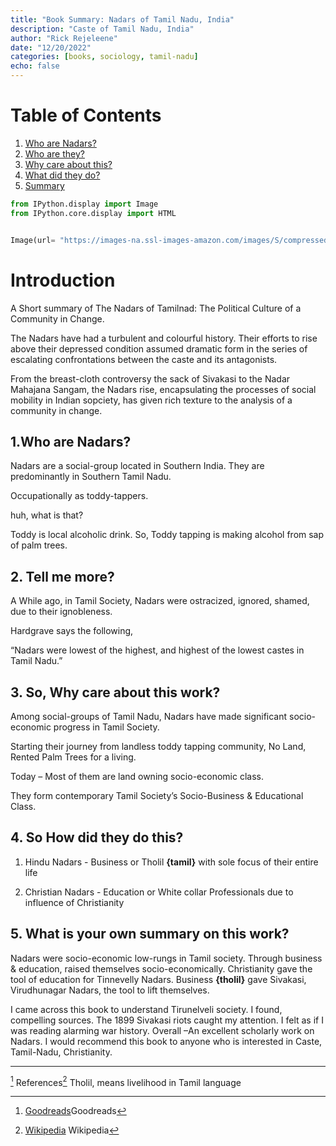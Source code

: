 ```yaml
---
title: "Book Summary: Nadars of Tamil Nadu, India"
description: "Caste of Tamil Nadu, India"
author: "Rick Rejeleene"
date: "12/20/2022"
categories: [books, sociology, tamil-nadu]
echo: false
---
```


# Table of Contents

1. [Who are Nadars?](#paragraph1)
2. [Who are they?](#paragraph1)
3. [Why care about this?](#paragraph3)
4. [What did they do?](#paragraph4)
5. [Summary](#paragraph5)



```python


from IPython.display import Image
from IPython.core.display import HTML 


Image(url= "https://images-na.ssl-images-amazon.com/images/S/compressed.photo.goodreads.com/books/1467119499i/30782303.jpg")

```

# Introduction 

A Short summary of The Nadars of Tamilnad: The Political Culture of a Community in Change.

The Nadars have had a turbulent and colourful history. Their efforts to rise above their depressed condition assumed dramatic form in the series of escalating confrontations between the caste and its antagonists. 

From the breast-cloth controversy the sack of Sivakasi to the Nadar Mahajana Sangam, the Nadars rise, encapsulating the processes of social mobility in Indian sopciety, has given rich texture to the analysis of a community in change.

## 1.Who are Nadars? <a name="paragraph1"></a>

Nadars are a social-group located in Southern India.
They are predominantly in Southern Tamil Nadu.

Occupationally as toddy-tappers.

huh, what is that?

Toddy is local alcoholic drink.
So, Toddy tapping is making alcohol from sap of palm trees.


## 2. Tell me more? <a name="paragraph2"></a>

A While ago, in Tamil Society, Nadars were ostracized, ignored, shamed, due to their ignobleness.

Hardgrave says the following,

"Nadars were lowest of the highest, and highest of the lowest castes in Tamil Nadu."

## 3. So, Why care about this work? <a name="paragraph3"></a>

Among social-groups of Tamil Nadu,
Nadars have made significant socio-economic progress in Tamil Society.

Starting their journey from landless toddy tapping community, No Land, Rented Palm Trees for a living.

Today -- Most of them are land owning socio-economic class.

They form contemporary Tamil Society's Socio-Business & Educational Class.


## 4. So How did they do this? <a name="paragraph4"></a>

1. Hindu Nadars - Business or Tholil **{tamil}** with sole focus of their entire life

2. Christian Nadars - Education or White collar Professionals due to influence of Christianity

## 5. What is your own summary on this work? <a name="paragraph5"></a>

Nadars were socio-economic low-rungs in Tamil society.
Through business & education, raised themselves socio-economically.
Christianity gave the tool of education for Tinnevelly Nadars.
Business  **{tholil}** gave Sivakasi, Virudhunagar Nadars, the tool to lift themselves.

I came across this book to understand Tirunelveli society.
I found, compelling sources. The 1899 Sivakasi riots caught my attention. I felt as if I was reading alarming war history. Overall --An excellent scholarly work on Nadars.
I would recommend this book to anyone who is interested in Caste, Tamil-Nadu, Christianity.

---

[^1] References[^2] Tholil, means livelihood in Tamil language

[^1]: [Goodreads](https://www.goodreads.com/book/show/30782303-nadars-of-tamilnadu)Goodreads
[^2]: [Wikipedia](https://wwww.wikipedia.org/wiki/Nadar_(caste)) Wikipedia
